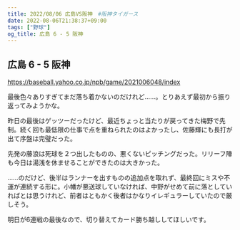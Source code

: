 ```yaml
---
title: 2022/08/06 広島VS阪神　#阪神タイガース
date: 2022-08-06T21:38:37+09:00
tags: ["野球"]
og_title: 広島 6 - 5 阪神
---
```


## 広島 6 - 5 阪神

https://baseball.yahoo.co.jp/npb/game/2021006048/index

最後色々ありすぎてまだ落ち着かないのだけれど……。とりあえず最初から振り返ってみようかな。

昨日の最後はゲッツーだったけど、最近ちょっと当たりが戻ってきた梅野で先制。続く回も最低限の仕事で点を重ねられたのはよかったし、佐藤輝にも長打が出て序盤は完璧だった。

先発の藤浪は死球を２つ出したものの、悪くないピッチングだった。リリーフ陣も今日は湯浅を休ませることができたのは大きかった。

……のだけど、後半はランナーを出すものの追加点を取れず、最終回にミスや不運が連続する形に。小幡が悪送球していなければ、中野がせめて前に落としていればとは思うけれど、前者はともかく後者はかなりイレギュラーしていたので厳しそう。

明日が6連戦の最後なので、切り替えてカード勝ち越ししてほしいです。
